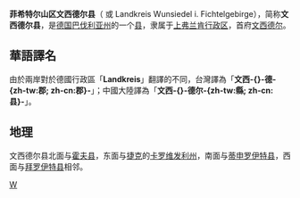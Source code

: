 {{noteTA|G1=德国地名|G2=Landkreis|G3=单位}}
{{德国县级行政单位
| 县徽图 = Image:Wappen Landkreis Wunsiedel im Fichtelgebirge.svg
| 在德国内的位置图 = Image:Lage des Landkreises Wunsiedel i.Fichtelgebirge in Deutschland.png
| 所属联邦州 = 巴伐利亚州
| 所属行政区 = 上弗兰肯行政区
| 首府 = 文西德尔
| 面积 = 606.43
| 人口 = 73,185
| 统计时间 = 2015年12月31日
| 人口密度 = 121
| 汽车牌号 = WUN, MAK, REH, SEL
| 下设城镇 = 9个县、8个镇
| 政府地址 = Jean-Paul-Straße 9<br />95632 Wunsiedel
| 政府网站 = www.landkreis-wunsiedel.de
| 在州内的位置图 = Image:Bavaria_wun.png
|}}

'''菲希特尔山区文西德尔县'''（{{lang-de|Landkreis Wunsiedel im Fichtelgebirge}} 或 Landkreis Wunsiedel i. Fichtelgebirge），简称'''文西德尔县'''，是[[德国|德国]][[巴伐利亚州|巴伐利亚州]]的一个[[县_(德国)|县]]，隶属于[[上弗兰肯行政区|上弗兰肯行政区]]，首府[[文西德尔|文西德尔]]。

== 華語譯名 ==
由於兩岸對於德國行政區「'''Landkreis'''」翻譯的不同，台灣譯為「'''文西-{}-德-{zh-tw:郡; zh-cn:郡}-'''」；中國大陸譯為「'''文西-{}-德尔-{zh-tw:縣; zh-cn:县}-'''」。

== 地理 ==
文西德尔县北面与[[霍夫县|霍夫县]]，东面与[[捷克|捷克]]的[[卡罗维发利州|卡罗维发利州]]，南面与[[蒂申罗伊特县|蒂申罗伊特县]]，西面与[[拜罗伊特县|拜罗伊特县]]相邻。

{{巴伐利亚州行政区划}}
{{Authority control}}

[[Category:巴伐利亚州行政区划|W]]
